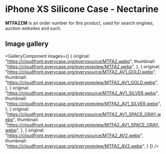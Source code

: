 
# iPhone XS Silicone Case - Nectarine

<Callout type='info' emoji='👉🏻'>**MTFA2ZM** is an order number for this product, used for search engines, auction websites and such.</Callout>

## Image gallery

<GalleryComponent
    images={[
      {
        original: "https://cloudfront.everycase.org/everysource/MTFA2.webp",
        thumbnail: "https://cloudfront.everycase.org/everypreview/MTFA2.webp",
      },
      {
        original: "https://cloudfront.everycase.org/everysource/MTFA2_AV1_GOLD.webp",
        thumbnail: "https://cloudfront.everycase.org/everypreview/MTFA2_AV1_GOLD.webp",
      },
      {
        original: "https://cloudfront.everycase.org/everysource/MTFA2_AV1_SILVER.webp",
        thumbnail: "https://cloudfront.everycase.org/everypreview/MTFA2_AV1_SILVER.webp",
      },
      {
        original: "https://cloudfront.everycase.org/everysource/MTFA2_AV1_SPACE_GRAY.webp",
        thumbnail: "https://cloudfront.everycase.org/everypreview/MTFA2_AV1_SPACE_GRAY.webp",
      },
      {
        original: "https://cloudfront.everycase.org/everysource/MTFA2_AV2.webp",
        thumbnail: "https://cloudfront.everycase.org/everypreview/MTFA2_AV2.webp",
      }
    ]}
  />
